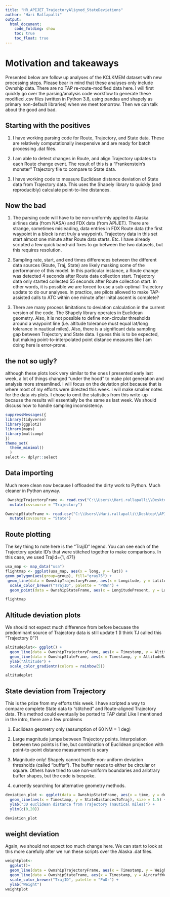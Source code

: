 ---
title: "HR_APIJET_TrajectoryAligned_StateDeviations"
author: "Hari Rallapalli"
output:
  html_document:
    code_folding: show
    toc: true
    toc_float: true
---
# Motivation and takeaways

Presented below are follow up analyses of the KCLKMEM dataset with new processing steps. Please bear in mind that these analyses only include Ownship data. There are no TAP re-route-modified data here. I will first quickly go over the parsing/analysis code workflow to generate these modified .csv files (written in Python 3.8, using pandas and shapely as primary non-default libraries) when we meet tomorrow. Then we can talk about the good and bad.

## Starting with the positives
1. I have working parsing code for Route, Trajectory, and State data. These are relatively computationally inexpensive and are ready for batch processing .dat files.

2. I am able to detect changes in Route, and align Trajectory updates to each Route change event. The result of this is a "Frankenstein's monster" Trajectory file to compare to State data.

3. I have working code to measure Euclidean distance deviation of State data from Trajectory data. This uses the Shapely library to quickly (and reproducibly) calculate point-to-line distances.

## Now the bad
1. The parsing code will have to be non-uniformly applied to Alaska airlines data (from NASA) and FDX data (from APIJET). There are strange, sometimes misleading, data entries in FDX Route data (the first waypoint in a block is not truly a waypoint). Trajectory data in this set start almost one minute after Route data starts. Etc. I have already scripted a few quick band-aid fixes to go between the two datasets, but this requires resolution.

2. Sampling rate, start, and end times differences between the different data sources (Route, Traj, State) are likely masking some of the performance of this model. In this particular instance, a Route change was detected 4 seconds after Route data collection start. Trajectory data only started collected 55 seconds after Route collection start. In other words, it is possible we are forced to use a sub-optimal Trajectory update to do our analyses. In practice, are pilots allowed to make TAP-assisted calls to ATC within one minute after inital ascent is complete?

3. There are many process limitations to deviation calculation in the current version of the code. The Shapely library operates in Euclidean geometry. Also, it is not possible to define non-circular thresholds around a waypoint line (i.e. altitude tolerance must equal lat/long tolerance in nautical miles). Also, there is a significant data sampling gap between Trajectory and State data. I guess this is to be expected, but making point-to-interpolated point distance measures like I am doing here is error-prone.

## the not so ugly?
although these plots look very similar to the ones I presented early last week, a lot of things changed "under the hood" to make plot generation and analysis more streamlined. I will focus on the deviation plot because that is where most of my efforts were directed this week. I will make smaller notes for the data vis plots. I chose to omit the statistics from this write-up because the results will essentially be the same as last week. We should discuss how to handle sampling inconsistency.

```{r, warning=FALSE}
suppressMessages({
library(tidyverse)
library(ggplot2)
library(maps)
library(multcomp)
})
theme_set(
  theme_minimal()
  )
select <- dplyr::select
```

## Data importing
Much more clean now because I offloaded the dirty work to Python. Much cleaner in Python anyway.
```{r}
 OwnshipTrajectoryFrame <- read.csv("C:\\Users\\Hari.rallapalli\\Desktop\\APIJET\\ROUTEALIGNED_AopOwnshipTrajectoryDataRecord.csv", header = TRUE, stringsAsFactors = FALSE) %>%
  mutate(csvsource = "Trajectory")
```

```{r}
OwnshipStateFrame <- read.csv("C:\\Users\\Hari.rallapalli\\Desktop\\APIJET\\DEVIATIONS_AopOwnshipStateDataRecord.csv", header = TRUE, stringsAsFactors = FALSE) %>%
  mutate(csvsource = "State")
```

## Route plotting

The key thing to note here is the "TrajID" legend. You can see each of the Trajectory update ID's that were stitched together to make comparisons. In this case, we used TrajId={1, 471}
```{r}
usa_map <- map_data("usa")
flightmap <- ggplot(usa_map, aes(x = long, y = lat)) + 
geom_polygon(aes(group=group), fill="gray75") +
 geom_line(data = OwnshipTrajectoryFrame, aes(x = Longitude, y = Latitude, color = as.factor(TrajId)), size = 1) +
  scale_color_brewer("TrajID", palette = "PRGn") +
  geom_point(data = OwnshipStateFrame, aes(x = LongitudePresent, y = LatitudePresent), size = 0.2, color = "green") 

flightmap
```

## Altitude deviation plots
We should not expect much difference from before becuase the predominant source of Trajectory data is still update 1 (I think TJ called this "Trajectory 0"?)

```{r}
altitudeplot<- ggplot() +
  geom_line(data = OwnshipTrajectoryFrame, aes(x = Timestamp, y = Altitude), color = "purple", alpha = 100, size = 1.5) +
  geom_line(data = OwnshipStateFrame, aes(x = Timestamp, y = AltitudeBaroCorrected), color = "green", alpha = 100, size = 1.5) +
  ylab("Altitude") +
  scale_color_gradientn(colors = rainbow(5))

altitudeplot
```

## State deviation from Trajectory

This is the prize from my efforts this week. I have scripted a way to compare complete State data to "stitched" and Route-aligned Trajectory data. This method could eventually be ported to TAP data! Like I mentioned in the intro, there are a few problems

1. Euclidean geometry only (assumption of 60 NM  = 1 deg)

2. Large magnitude jumps between Trajectory points. Interpolation between two points is fine, but combination of Euclidean projection with point-to-point distance measurement is scary

3. Magnitude only! Shapely cannot handle non-uniform deviation thresholds (called "buffer"). The buffer needs to either be circular or square. Others have tried to use non-uniform boundaries and aribtrary buffer shapes, but the code is bespoke.

4. currently searching for alternative geometry methods.

```{r}
deviation_plot <- ggplot(data = OwnshipStateFrame, aes(x = time, y = deviation)) +
  geom_line(aes(x = Timestamp, y = StateDistancesToTraj), size = 1.5) +
  ylab("3D euclidean distance from Trajectory (nautical miles)") +
  ylim(c(0,20))

deviation_plot
```

## weight deviation

Again, we should not expect too much change here. We can start to look at this more carefully after we run these scripts over the Alaska .dat files.

```{r}
weightplot<- 
  ggplot()+
  geom_line(data = OwnshipTrajectoryFrame, aes(x = Timestamp, y = Weight, color = as.factor(TrajId)), size = 1.5)+
  geom_line(data = OwnshipStateFrame, aes(x = Timestamp, y = AircraftWeight), size = 1.5, color = "green") +
  scale_color_brewer("TrajID", palette = "PuOr") +
  ylab("Weight")
weightplot
```
